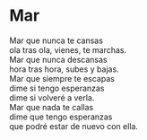 # Mar {-}


Mar que nunca te cansas<br>
ola tras ola, vienes, te marchas.<br>
Mar que nunca descansas<br>
hora tras hora, subes y bajas.<br>
Mar que siempre te escapas<br>
dime si tengo esperanzas<br>
dime si volveré a verla.<br>
Mar que nada te callas<br>
dime que tengo esperanzas<br>
que podré estar de nuevo con ella.
